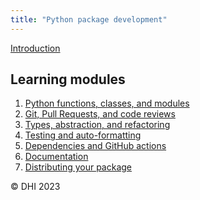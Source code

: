 ```yaml
---
title: "Python package development"
---
```


[Introduction](00_introduction.qmd)

## Learning modules
1. [Python functions, classes, and modules](01_function_classes.qmd)
2. [Git, Pull Requests, and code reviews](02_version_control.qmd)
3. [Types, abstraction, and refactoring](03_types_protocols.qmd)
4. [Testing and auto-formatting](04_testing.qmd)
5. [Dependencies and GitHub actions](05_dependecies_ci.qmd)
6. [Documentation](06_documentation.qmd)
7. [Distributing your package](07_packaging.qmd)    

©️ DHI 2023